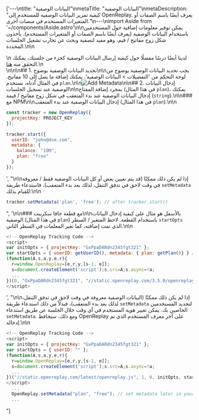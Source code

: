 ['---\ntitle: "البيانات الوصفية"\nmetaTitle: "البيانات الوصفية"\nmetaDescription: "كيفية تمرير البيانات الوصفية للمستخدم إلى OpenReplay. يعرف أيضًا باسم الصفات أو المتغيرات المستخدم في منصات أخرى."\n---\nimport Aside from \'~/components/Aside.astro\'\n\nيمكن توفير معلومات إضافية حول المستخدمين باستخدام البيانات الوصفية (يعرف أيضًا باسم الصفات أو المتغيرات المستخدم). يأخذون شكل زوج مفاتيح / قيم، وهو مفيد لتصفية وبحث عن تجارب تشغيل الجلسات المحددة.\n\n<Aside type="tip">\n  لدينا أيضًا درسًا مفصلًا حول كيفية إرسال البيانات الوصفية كجزء من جلستك، يمكنك التحقق منه [هنا](/tutorials/metadata).\n</Aside>\n\n\n## 1. تحديد البيانات الوصفية بوضوح\n\nيجب تحديد البيانات الوصفية بوضوح من لوحة التحكم من 'التفضيلات > البيانات الوصفية'. يمكنك إضافة ما يصل إلى 10 مفاتيح. في المثال أدناه، نستخدم `plan`.\n\n![Add Metadata](/static/metadata-1.png#center)\n\n## 2. إدخال البيانات الوصفية عند تسجيل الجلسات\n\nبمجرد إضافة المفتاح (في هذا المثال `plan`)، يمكنك إدخال البيانات الوصفية عند بدء المتعقب في شكل زوج مفاتيح / قيمة (`string`).\n\n### مع NPM\n\nإدخال البيانات الوصفية عند بدء المتعقب (في هذا المثال `plan`).\n\n
```js
const tracker = new OpenReplay({
  projectKey: PROJECT_KEY
});

tracker.start({
  userID: "john@doe.com",
  metadata: {
    balance: "10M",
    plan: "free"
  }
});
```
', "\n\nإذا لم يكن ذلك ممكنًا (قد يتم تعيين بعض أو كل البيانات الوصفية فقط / معروفة في وقت لاحق في تدفق التنقل، لذلك بعد بدء المتعقب)، فاستدعاء طريقة `setMetadata` للقيام بذلك:\n\n
```js
tracker.setMetadata('plan', 'free'); // after tracker.start()
```
", '\n\n### مع قطعة جافا سكريبت\n\nبالأسفل هو مثال على كيفية إدخال البيانات الوصفية (في هذا المثال `plan`) باستخدام القطعة. لاحظ المتغير / السطر `startOpts` الذي تمت إضافته، كما تغير المعلمات في السطر الثاني.\n\n
```js
<!-- OpenReplay Tracking Code -->
<script>
var initOpts = { projectKey: "GxPpaDARdn2345fgt321" };
var startOpts = { userID: getUserID(), metadata: { plan: getPlan()} } // use startOpts variable to inject metadata
(function(A,s,a,y,e,r){
  r=window.OpenReplay=[e,r,y,[s-1, e]];
  s=document.createElement('script');s.src=A;s.async=!a;
  ...
})(0, "GxPpaDARdn2345fgt321", "//static.openreplay.com/3.5.0/openreplay.js",1,29);
</script>
```
', "\n\nإذا لم يكن ذلك ممكنًا (البيانات الوصفية معروفة في وقت لاحق في تدفق التنقل، لذلك بعد بدء المتعقب)، فبدلاً من ذلك استدعاء طريقة `setMetadata` لتحديد المستخدمين الخاصين بك. يمكن تغيير هوية المستخدم في أي وقت خلال الجلسة عن طريق استدعاء `setMetadata`. ومع ذلك، سيحافظ OpenReplay على آخر معرف المستخدم الذي تم إدخاله.\n\n
```js
<!-- OpenReplay Tracking Code -->
<script>
var initOpts = { projectKey: "GxPpaDARdn2345fgt321" };
var startOpts = { userID: "" };
(function(A,s,a,y,e,r){
  r=window.OpenReplay=[e,r,y,[s-1, e]];
  s=document.createElement('script');s.src=A;s.async=!a;
  ...
})("//static.openreplay.com/latest/openreplay.js", 1, 0, initOpts, startOpts);
</script>
  ...
  OpenReplay.setMetadata("plan", "free"); // set metadata later in your code
  ...
```
"]
